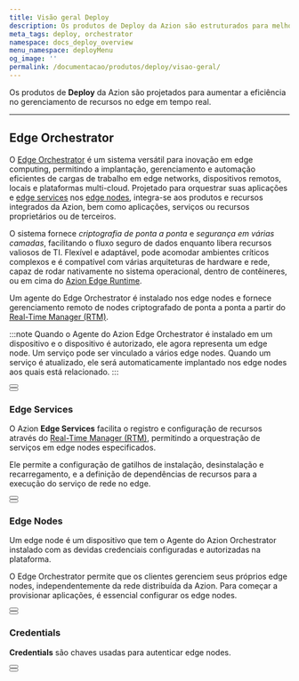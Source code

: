 ```yaml
---
title: Visão geral Deploy
description: Os produtos de Deploy da Azion são estruturados para melhorar a eficiência no gerenciamento de recursos no edge em tempo real.
meta_tags: deploy, orchestrator
namespace: docs_deploy_overview
menu_namespace: deployMenu
og_image: ''
permalink: /documentacao/produtos/deploy/visao-geral/
---
```



Os produtos de **Deploy** da Azion são projetados para aumentar a eficiência no gerenciamento de recursos no edge em tempo real.

---

## Edge Orchestrator

O [Edge Orchestrator](/pt-br/documentacao/produtos/edge-orchestrator/) é um sistema versátil para inovação em edge computing, permitindo a implantação, gerenciamento e automação eficientes de cargas de trabalho em edge networks, dispositivos remotos, locais e plataformas multi-cloud. Projetado para orquestrar suas aplicações e [edge services](/pt-br/documentacao/produtos/edge-orchestrator/edge-services/) nos [edge nodes](/pt-br/documentacao/produtos/edge-orchestrator/edge-node/), integra-se aos produtos e recursos integrados da Azion, bem como aplicações, serviços ou recursos proprietários ou de terceiros.

O sistema fornece *criptografia de ponta a ponta* e *segurança em várias camadas*, facilitando o fluxo seguro de dados enquanto libera recursos valiosos de TI. Flexível e adaptável, pode acomodar ambientes críticos complexos e é compatível com várias arquiteturas de hardware e rede, capaz de rodar nativamente no sistema operacional, dentro de contêineres, ou em cima do [Azion Edge Runtime](/pt-br/documentacao/produtos/edge-application/edge-functions/runtime/visao-geral/).

Um agente do Edge Orchestrator é instalado nos edge nodes e fornece gerenciamento remoto de nodes criptografado de ponta a ponta a partir do [Real-Time Manager (RTM)](/pt-br/documentacao/produtos/guias/como-acessar-o-rtm/).

:::note 
Quando o Agente do Azion Edge Orchestrator é instalado em um dispositivo e o dispositivo é autorizado, ele agora representa um edge node. Um serviço pode ser vinculado a vários edge nodes. Quando um serviço é atualizado, ele será automaticamente implantado nos edge nodes aos quais está relacionado.
:::

<Button href="/pt-br/documentacao/produtos/edge-orchestrator/" text="saiba mais sobre o edge orchestrator" variant="secondary" target="_blank"></Button>
<br />
<Button href="/pt-br/documentacao/produtos/guias/deploy/instalar-orchestrator-agent/" text="consulte o guia de instalação do edge orchestrator agent" variant="secondary" target="_blank"></Button>

### Edge Services

O Azion **Edge Services** facilita o registro e configuração de recursos através do [Real-Time Manager (RTM)](/pt-br/documentacao/produtos/guias/como-acessar-o-rtm/), permitindo a orquestração de serviços em edge nodes especificados.

Ele permite a configuração de gatilhos de instalação, desinstalação e recarregamento, e a definição de dependências de recursos para a execução do serviço de rede no edge.

<Button href="/pt-br/documentacao/produtos/edge-orchestrator/edge-services/" text="saiba mais sobre edge services" variant="secondary" target="_blank"></Button>
<br />
<Button href="/pt-br/documentacao/produtos/guias/deploy/criar-edge-service/" text="consulte o guia para criar um edge service" variant="secondary" target="_blank"></Button>

### Edge Nodes

Um edge node é um dispositivo que tem o Agente do Azion Orchestrator instalado com as devidas credenciais configuradas e autorizadas na plataforma.

O Edge Orchestrator permite que os clientes gerenciem seus próprios edge nodes, independentemente da rede distribuída da Azion. Para começar a provisionar aplicações, é essencial configurar os edge nodes.

<Button href="/pt-br/documentacao/produtos/edge-orchestrator/edge-node/" text="saiba mais sobre edge nodes" variant="secondary" target="_blank"></Button>
<br />
<Button href="/pt-br/documentacao/produtos/guias/deploy/autorizar-edge-node/" text="consulte o guia para autorizar um edge node" variant="secondary" target="_blank"></Button>

### Credentials

**Credentials** são chaves usadas para autenticar edge nodes.

<Button href="/pt-br/documentacao/produtos/credenciais/" text="saiba mais sobre as credenciais" variant="secondary" target="_target=_blank"></Button>
<br />
<Button href="/pt-br/documentacao/produtos/guias/deploy/gerar-credentials/" text="consulte o guia de criação de credenciais" variant="secondary" target="_blank"></Button>
